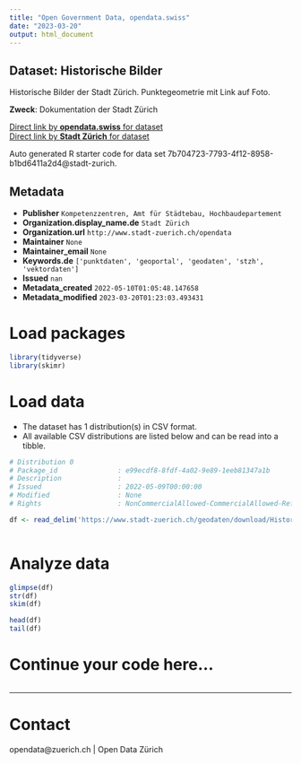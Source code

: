 ```yaml
---
title: "Open Government Data, opendata.swiss"
date: "2023-03-20"
output: html_document
---
```


## Dataset: Historische Bilder

Historische Bilder der Stadt Zürich. Punktegeometrie mit Link auf Foto.

**Zweck**: Dokumentation der Stadt Zürich

[Direct link by **opendata.swiss** for dataset](https://opendata.swiss/de/dataset/historische-bilder)<br>
[Direct link by **Stadt Zürich** for dataset](https://data.stadt-zuerich.ch/dataset/geo_historische_bilder)

Auto generated R starter code for data set 7b704723-7793-4f12-8958-b1bd6411a2d4@stadt-zurich.

## Metadata

- **Publisher** `Kompetenzzentren, Amt für Städtebau, Hochbaudepartement`
- **Organization.display_name.de** `Stadt Zürich`
- **Organization.url** `http://www.stadt-zuerich.ch/opendata`
- **Maintainer** `None`
- **Maintainer_email** `None`
- **Keywords.de** `['punktdaten', 'geoportal', 'geodaten', 'stzh', 'vektordaten']`
- **Issued** `nan`
- **Metadata_created** `2022-05-10T01:05:48.147658`
- **Metadata_modified** `2023-03-20T01:23:03.493431`


# Load packages

```r

library(tidyverse)
library(skimr)

```

# Load data

-   The dataset has 1 distribution(s) in CSV format.
-   All available CSV distributions are listed below and can be read into a tibble.

```r

# Distribution 0
# Package_id               : e99ecdf8-8fdf-4a02-9e89-1eeb81347a1b
# Description              : 
# Issued                   : 2022-05-09T00:00:00
# Modified                 : None
# Rights                   : NonCommercialAllowed-CommercialAllowed-ReferenceNotRequired

df <- read_delim('https://www.stadt-zuerich.ch/geodaten/download/Historische_Bilder?format=10008')



```

# Analyze data

```r

glimpse(df)
str(df)
skim(df)

head(df)
tail(df)

```

# Continue your code here...

```r

```

------------------------------------------------------------------------

# Contact

opendata@zuerich.ch | Open Data Zürich
